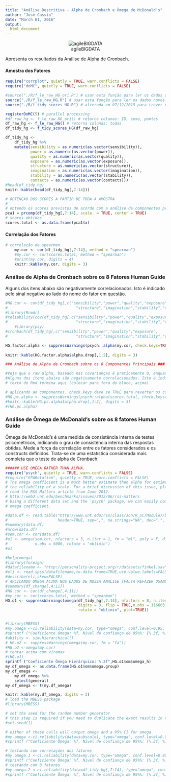 ```yaml
---
title: "Análise Descritiva - Alpha de Cronbach e Ômega de McDonald's"
author: "José Cassio"
date: "March 01, 2016"
output:
  html_document
---
```


<center>![agileBIGDATA](./logoAgileBD.png)</center>

Apresenta os resultados da Análise de Alpha de Cronbach.

#### Amostra dos Fatores ####

```r
require("corrplot", quietly = TRUE, warn.conflicts = FALSE)
require("doMC", quietly = TRUE, warn.conflicts = FALSE)

#source("./R/f_le_raw_HG_ori.R") # usar esta função para ler os dados originais da tese. 
source("./R/f_le_raw_HG.R") # usar esta função para ler os dados novos. 
source("./R/f_tidy_scores_HG.R") # alterada em 07/12/2015 para trazer nome do respondente tb

registerDoMC(5) # parallel processing
#df_raw_hg <- f_le_raw_HG_ori() # retorna colunas: ID, sexo, pontos
df_raw_hg <- f_le_raw_HG() # retorna colunas: todas
df_tidy_hg <- f_tidy_scores_HG(df_raw_hg)

df_tidy_hg <-
    df_tidy_hg %>%
    mutate(sensibility = as.numeric(as.vector(sensibility)),
           power = as.numeric(as.vector(power)),
           quality = as.numeric(as.vector(quality)),
           exposure = as.numeric(as.vector(exposure)),
           structure = as.numeric(as.vector(structure)),
           imagination = as.numeric(as.vector(imagination)),
           stability = as.numeric(as.vector(stability)),
           contacts = as.numeric(as.vector(contacts)))
#head(df_tidy_hg)
knitr::kable(head(df_tidy_hg[,7:14]))
```

```r
# OBTENÇÃO DOS SCORES A PARTIR DE TODA A AMOSTRA
#-----------------------------------------------------------------------------------
# obtendo os scores previstos de acordo com a análise de componentes principais
pca1 = prcomp(df_tidy_hg[,7:14], scale. = TRUE, center = TRUE)
# scores obtidos
scores.total <- as.data.frame(pca1$x)
```


#### Correlação dos Fatores ####



```r
# correlação de spearman
    my.cor <- cor(df_tidy_hg[,7:14], method = "spearman")
    #my.cor <- cor(scores.total, method = "spearman")
    #print(my.cor, digits = 4)
    knitr::kable(my.cor, digits = 3)
```



### Análise de Alpha de Cronbach sobre os 8 Fatores Human Guide ###

Alguns dos itens abaixo são negativamente correlacionados. Isto é indicado pelo sinal negativo ao lado do nome do fator em questão.

```r
#HG.cor <- cov(df_tidy_hg[,c("sensibility","power","quality","exposure",
#                              "structure","imagination","stability","contacts")], method = "spearman")
#library(Rcmdr)
#reliability(cov(df_tidy_hg[,c("sensibility","power","quality","exposure",
#                              "structure","imagination","stability","contacts")], use="complete.obs"))
    #library(psy)
#cronbach(df_tidy_hg[,c("sensibility","power","quality","exposure",
#                              "structure","imagination","stability","contacts")])

HG.factor.alpha <- suppressWarnings(psych::alpha(my.cor, check.keys=TRUE))
    
knitr::kable(HG.factor.alpha$alpha.drop[,1:2], digits = 3)  
```



```r
### Análise de Alpha de Cronbach sobre os 8 Componentes Principais ###

#Veja que o raw alpha, baseado nas covarianças é praticamente 0, enquanto o standard alpha, baseado nas correlações #entre os componentes apresentou valores mais significativos.
#Alguns dos itens abaixo são negativamente correlacionados. Isto é indicado pelo sinal negativo ao lado do nome do #fator em questão.
# texto do Rmd termina aqui (colocar para fora do bloco, acima)

# aplicando ao componentes. check.keys deve se TRUE para reverter os componetes negativos
#HG.pc.alpha <- suppressWarnings(psych::alpha(scores.total, check.keys=TRUE)) 
#knitr::kable(HG.pc.alpha$alpha.drop[,1:2], digits = 3)
#(HG.pc.alpha)
```    
   
### Análise de Ômega de McDonald's sobre os 8 fatores Human Guide ###

Ômega de McDonald's é uma medida de consistência interna de testes psicométricos, indicando o grau de consistência interna das respostas obtidas. Mede a força da correlação entre os fatores considerados e os constructs definidos. Trata-se de uma estatística considerada mais completa que o teste de alpha de Cronbach.

```r
###### USE OMEGA RATHER THAN ALPHA.
require("psych", quietly = TRUE, warn.conflicts = FALSE)
#require("GPARotation", quietly = TRUE, warn.conflicts = FALSE)
# The omega coefficient is a much better estimate than alpha for estimating
# the reliability of a scale. For a brief discussion of this issue, please
# read the RSS Matters article from June 2012.
# http://web3.unt.edu/benchmarks/issues/2012/06/rss-matters
# Using a different data set and the 'psych' package, we can easily compute the
# omega coefficient.

#data.df <- read.table("http://www.unt.edu/rss/class/Jon/R_SC/Module7/bifactor_data.txt",
#                      header=TRUE, sep=",", na.strings="NA", dec=".", strip.white=TRUE)
#summary(data.df)
#nrow(data.df)
#sem.cor <- cor(data.df)
#o1 <- omega(sem.cor, nfactors = 3, n.iter = 1, fm = "ml", poly = F, digits = 3,
#            n.obs = 5000, rotate = "oblimin")
#o1

#help(omega)
#library(foreign)
#datafilename <- "http://personality-project.org/r/datasets/finkel.sav"
#eli <- read.spss(datafilename,to.data.frame=TRUE,use.value.labels=FALSE)
#describe(eli,skew=FALSE)
# APLICANDO OMEGA ACIMA NOS DADOS DE NOSSA ANALISE (FALTA REFAZER USANDO FA) E RODAR DE NOVO
#summary(df_change[,4:11])
#HG.cor <- cor(df_change[,4:11])
#my.cor <- cor(scores.total, method = "spearman")
HG.o1 <- suppressWarnings(omega(df_tidy_hg[,7:14], nfactors = 8, n.iter = 1, fm = "ml", poly = F, 
                                digits = 3, flip = TRUE,n.obs = 116603, 
                                rotate = "oblimin", plot=TRUE))


#library(MBESS)
#my.omega <-ci.reliability(data=my.cor, type="omega", conf.level=0.95, interval.type="bca", B=10)
#sprintf ("Coeficiente Ômega: %f, Nível de confiança de 95%%: [%.3f, %.3f]",my.omega$est, my.omega$ci.lower,my.omega$ci.upper)
#ability <- sim.hierarchical()
# HG.o2 <- suppressWarnings(omega(my.cor, fm = "fa"))
#HG.o2 <-omega(my.cor)
# tentar acima com viramax
#(HG.o1)
sprintf ("Coeficiente Ômega Hierárquico: %.2f",HG.o1$om$omega_h)
my.df_omega <- as.data.frame(HG.o1$om$omega.group)
my.df_omega <-
    my.df_omega %>%
    select(general)
my.df_omega <- t(my.df_omega)

knitr::kable(my.df_omega, digits = 3)
# load the MBESS package
#library(MBESS)

# set the seed for the random number generator
# this step is required if you need to duplicate the exact results in the example
#set.seed(1)

# either of these calls will output omega and a 95% CI for omega
#my.omega <-ci.reliability(data=subscale1, type="omega", conf.level=0.95, interval.type="bca", B=1000)
#sprintf ("Coeficiente Ômega: %f, Nível de confiança de 95%%: [%.3f, %.3f]",my.omega$est, my.omega$ci.lower,my.omega$ci.upper)

# testando com correlações dos fatores
#my.omega.1 <-ci.reliability(data=my.cor, type="omega", conf.level=0.95, interval.type="bca", B=10)
#sprintf ("Coeficiente Ômega: %f, Nível de confiança de 95%%: [%.3f, %.3f]",my.omega.1$est, my.omega.1$ci.lower,my.omega.1$ci.upper)
# testando com 8 fatores
#my.omega.2 <-ci.reliability(data=df_tidy_hg[,7:14], type="omega", conf.level=0.95, interval.type="bca", B=10)
#sprintf ("Coeficiente Ômega: %f, Nível de confiança de 95%%: [%.3f, %.3f]",my.omega.2$est, my.omega.2$ci.lower,my.omega.2$ci.upper)
```        



